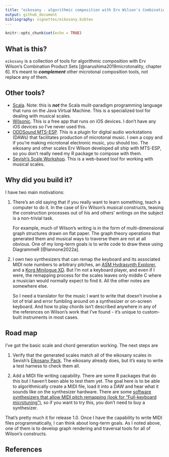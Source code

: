 ```yaml
---
title: "eikosany - algorithmic composition with Erv Wilson's Combination Product Sets"
output: github_document
bibliography: vignettes/eikosany.bibtex
---
```


```r
knitr::opts_chunk$set(echo = TRUE)
```

## What is this?

`eikosany` is a collection of tools for algorithmic composition with Erv
Wilson's Combination Product Sets [@narushima2019microtonality, chapter 6].
It's meant to ***complement*** other microtonal composition tools, not
replace any of them.

## Other tools?

- [Scala](https://www.huygens-fokker.org/scala/). Note: this is ***not*** the
Scala mulit-paradigm programming language that runs on the Java Virtual Machine. This is a specialized tool for dealing with musical scales.
- [Wilsonic](https://apps.apple.com/us/app/wilsonic/id848852071). This is a
free app that runs on iOS devices. I don't have any iOS devices so I've
never used this.
- [ODDSound MTS-ESP](https://oddsound.com/mtsespsuite.phphttps://oddsound.com/mtsespsuite.php).
This is a plugin for digital audio workstations (DAWs) that facilitates
production of microtonal music. I own a copy and if you're making microtonal
electronic music, you should too. The eikosany and other scales Erv Wilson
developed all ship with MTS-ESP, so you don't really need my R package to
compose with them.
- [Sevish's Scale Workshop](https://sevish.com/scaleworkshop/guide.htm). This
is a web-based tool for working with musical scales.

## Why did you build it?

I have two main motivations:

1. There's an old saying that if you really want to learn something, teach a
computer to do it. In the case of Erv Wilson's musical constructs, teasing
the construction processes out of his and others' writings on the subject is
a non-trivial task.

    For example, much of Wilson's writing is in the form of multi-dimensional
    graph structures drawn on flat paper. The graph theory operations that
    generated them and musical ways to traverse them are not at all obvious.
    One of my long-term goals is to write code to draw these using
    DiagrammeR [@Iannone2022a].

2. I own two synthesizers that can remap the keyboard and its associated MIDI
note numbers to arbitrary pitches, an
[ASM Hydrasynth Explorer](https://www.ashunsoundmachines.com/hydrasynth-explorer),
and a
[Korg Minilogue XD](https://www.korg.com/us/products/synthesizers/minilogue_xd/).
But I'm not a keyboard player, and even if I were, the remapping process for
the scales leaves only middle C where a musician would normally expect to
find it. All the other notes are somewhere else.

    So I need a translator for the music I want to write that doesn't
    involve a lot of trial and error fumbling around on a synthesizer or
    on-screen keyboard. And how to play chords isn't described anywhere in
    any of the references on Wilson's work that I've found - it's unique to
    custom-built instruments in most cases.

## Road map

I've got the basic scale and chord generation working. The next steps are

1. Verify that the generated scales match all of the eikosany scales in
Sevish's [Eikosany Pack](https://sevish.com/music-resources/). The eikosany
already does, but it's easy to write a test harness to check them all.

2. Add a MIDI file writing capability. There are some R packages that do this
but I haven't been able to test them yet. The goal here is to be able to
algorithmically create a MIDI file, load it into a DAW and hear what it
sounds like on the synthesizer hardware. There are some [software
synthesizers that allow MIDI pitch remapping (look for "Full-keyboard
microtuning")](https://en.xen.wiki/w/List_of_microtonal_software_plugins), so
if you want to try this, you don't need to buy a synthesizer.

That's pretty much it for release 1.0. Once I have the capability to write
MIDI files programmatically, I can think about long-term goals. As I noted
above, one of them is to develop graph rendering and traversal tools for all
of Wilson's constructs.

## References

